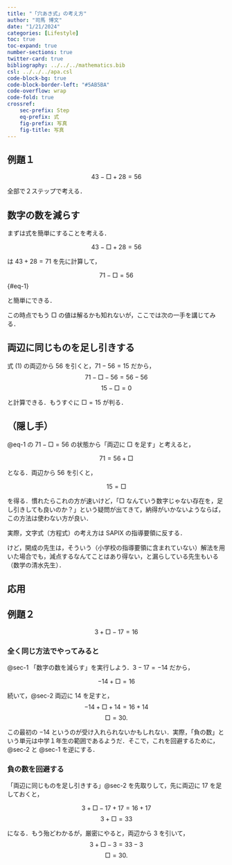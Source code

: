 ```yaml
---
title: "「穴あき式」の考え方"
author: "司馬 博文"
date: "1/21/2024"
categories: [Lifestyle]
toc: true
toc-expand: true
number-sections: true
twitter-card: true
bibliography: ../../../mathematics.bib
csl: ../../../apa.csl
code-block-bg: true
code-block-border-left: "#5AB5BA"
code-overflow: wrap
code-fold: true
crossref:
    sec-prefix: Step
    eq-prefix: 式
    fig-prefix: 写真
    fig-title: 写真
---
```


::: {.callout-tip icon="false"}
## 例題１

$$43-\Box{}+28=56$$
:::

全部で２ステップで考える．

## 数字の数を減らす {#sec-1}

まずは式を簡単にすることを考える．

$$
43-\Box{}+28=56
$$

は $43+28=71$ を先に計算して，

$$
71-\Box{}=56
$$ {#eq-1}

と簡単にできる．

この時点でもう $\Box{}$ の値は解るかも知れないが，ここでは次の一手を講じてみる．

## 両辺に同じものを足し引きする {#sec-2}

式 (1) の両辺から $56$ を引くと，$71-56=15$ だから，
$$
71-\Box{}-56=56-56
$$
$$
15-\Box{}=0
$$

と計算できる．もうすぐに $\Box{}=15$ が判る．

## （隠し手）

@eq-1 の $71-\Box{}=56$ の状態から「両辺に $\Box{}$ を足す」と考えると，

$$
71=56+\Box{}
$$

となる．両辺から $56$ を引くと，

$$
15=\Box{}
$$

を得る．慣れたらこれの方が速いけど，「$\Box{}$ なんていう数字じゃない存在を，足し引きしても良いのか？」という疑問が出てきて，納得がいかないようならば，この方法は使わない方が良い．

実際，文字式（方程式）の考え方は SAPIX の指導要領に反する．

けど，開成の先生は，そういう（小学校の指導要領に含まれていない）解法を用いた場合でも，減点するなんてことはあり得ない，と漏らしている先生もいる（数学の清水先生）．

## 応用

::: {.callout-tip icon="false"}
## 例題２

$$3+\Box{}-17=16$$
:::

### 全く同じ方法でやってみると

@sec-1 「数字の数を減らす」を実行しよう．$3-17=-14$ だから，

$$
-14+\Box{}=16
$$

続いて，@sec-2 両辺に $14$ を足すと，
$$
-14+\Box{}+14=16+14
$$
$$
\Box{}=30.
$$

この最初の $-14$ というのが受け入れられないかもしれない．実際，「負の数」という単元は中学１年生の範囲であるようだ．そこで，これを回避するために，@sec-2 と @sec-1 を逆にする．

### 負の数を回避する

「両辺に同じものを足し引きする」@sec-2 を先取りして，先に両辺に $17$ を足しておくと，

$$
3+\Box{}-17+17=16+17
$$
$$
3+\Box{}=33
$$

になる．もう殆どわかるが，厳密にやると，両辺から $3$ を引いて，
$$
3+\Box{}-3=33-3
$$
$$
\Box{}=30.
$$